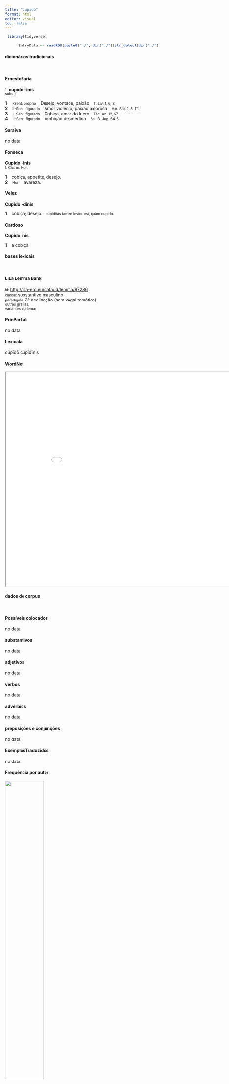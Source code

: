 ```yaml
---
title: "cupido"
format: html
editor: visual
toc: false
---
```



```r
 library(tidyverse) 

      EntryData <- readRDS(paste0("./", dir("./")[str_detect(dir("./"), "_xx99-117-112-105-100-111xx_.rds")]))

```


#### dicionários tradicionais

&emsp;




::: panel-tabset

#### ErnestoFaria

<small>1.</small> <b>cupīdō</b> <b>-ìnis</b> <br> <small>subs. f.</small> <br> <small></small>   <p> <b>1</b> &ensp; <small>I-Sent. próprio</small> &ensp; Desejo, vontade, paixão &ensp; <small>T. Lív. 1, 6, 3.</small> <br> <b>2</b> &ensp; <small>II-Sent. figurado</small> &ensp; Amor violento, paixão amorosa &ensp; <small>Hor. Sát. 1, 5, 111.</small> <br> <b>3</b> &ensp; <small>II-Sent. figurado</small> &ensp; Cobiça, amor do lucro &ensp; <small>Tác. An. 12, 57.</small> <br> <b>4</b> &ensp; <small>II-Sent. figurado</small> &ensp; Ambição desmedida &ensp; <small>Sal. B. Jug. 64, 5.</small> </p>




#### Saraiva

no data




#### Fonseca

<b>Cupido</b> -<b>inis</b> <br> <small>f. Cic. m. Hor.</small>   <p> <b>1</b> &ensp; cobiça, appetite, desejo. <br> <b>2</b> &ensp; <small>Hor.</small> &ensp; avareza. </p>




#### Velez

<b>Cupido</b> -<b>dinis</b>   <p> <b>1</b> &ensp; cobiça; desejo &ensp; <small>cupiditas tamen levior est, quàm cupido.</small> </p>




#### Cardoso

<b>Cupido</b> <b>inis</b>   <p> <b>1</b> &ensp; a cobiça </p>


:::



#### bases lexicais

&emsp;






::: panel-tabset

#### LiLa Lemma Bank

<small> id: </small> <a href=' http://lila-erc.eu/data/id/lemma/97286 ' target="_blank"> http://lila-erc.eu/data/id/lemma/97286 </a> <br>
<small> classe: </small> substantivo masculino   <br>
<small> paradigma: </small> 3ª declinação (sem vogal temática) <br>
<small> outras grafias: </small>  <br>
<small> variantes do lema: </small>  <br>





#### PrinParLat

no data




#### Lexicala

cŭpīdō 
 cŭpīdĭnis




#### WordNet

<iframe width='900' height='700' src='Media/Tree__xx99-117-112-105-100-111xx__sem_type_lexemes_pt.html'>

</iframe>


:::



#### dados de corpus

&emsp;




::: panel-tabset

#### Possíveis colocados

no data




#### substantivos

no data




#### adjetivos

no data




#### verbos

no data




#### advérbios

no data




#### preposições e conjunções

no data


:::



::: panel-tabset

#### ExemplosTraduzidos

no data




#### Frequência por autor

![](./Media/barchart__xx99-117-112-105-100-111xx__lemma_BY_author_Frequencies.webp){width=50% fig-alt='This charts plots the frequency of lemma by author_Frequencies. The Sallustius subcorpus registers the highest normalized frequency, with the value of 3.71 and an absolute frequency of 4. The Ovidius subcorpus follows, with a normalized frequency of 3.43 and an absolute frequency of 2. the subcorpus with the least normalized frequency is Caesar with the normalized value of 0 and an absolute freqeuncy of 0. here are all the values: subcorpus: Caesar ; normalized frequency: 0 ; absolute frequency: 0. subcorpus: Cicero ; normalized frequency: 0 ; absolute frequency: 0. subcorpus: Horatius ; normalized frequency: 2 ; absolute frequency: 1.77604120415594. subcorpus: Ovidius ; normalized frequency: 2 ; absolute frequency: 3.43170899107756. subcorpus: Phaedrus ; normalized frequency: 0 ; absolute frequency: 0. subcorpus: Sallustius ; normalized frequency: 4 ; absolute frequency: 3.71023096187738. subcorpus: Seneca ; normalized frequency: 3 ; absolute frequency: 0.559899964539669. subcorpus: Suetonius ; normalized frequency: 0 ; absolute frequency: 0. subcorpus: Tacitus ; normalized frequency: 0 ; absolute frequency: 0. subcorpus: Vergilius ; normalized frequency: 0 ; absolute frequency: 0. subcorpus: Hieronymus ; normalized frequency: 0 ; absolute frequency: 0'}




#### Frequência por gênero

![](./Media/barchart__xx99-117-112-105-100-111xx__lemma_BY_genre_Frequencies.webp){width=50% fig-alt='This charts plots the frequency of lemma by genre_Frequencies. The Poesia.didática subcorpus registers the highest normalized frequency, with the value of 1.7 and an absolute frequency of 2. The Poesia.lírica subcorpus follows, with a normalized frequency of 1.68 and an absolute frequency of 2. the subcorpus with the least normalized frequency is Prosa.oratória with the normalized value of 0 and an absolute freqeuncy of 0. here are all the values: subcorpus: Prosa.histórica ; normalized frequency: 4 ; absolute frequency: 0.973733537817376. subcorpus: Prosa.filosófica ; normalized frequency: 2 ; absolute frequency: 0.329483863527784. subcorpus: Prosa.oratória ; normalized frequency: 0 ; absolute frequency: 0. subcorpus: Prosa.epistolográfica ; normalized frequency: 0 ; absolute frequency: 0. subcorpus: Poesia.lírica ; normalized frequency: 2 ; absolute frequency: 1.68251030537562. subcorpus: Poesia.didática ; normalized frequency: 2 ; absolute frequency: 1.69649673424379. subcorpus: Poesia.trágica ; normalized frequency: 1 ; absolute frequency: 0.868658790826963. subcorpus: Poesia.épica ; normalized frequency: 0 ; absolute frequency: 0. subcorpus: Prosa.ficcional ; normalized frequency: 0 ; absolute frequency: 0'}




#### Frequência por século

![](./Media/barchart__xx99-117-112-105-100-111xx__lemma_BY_period_Frequencies.webp){width=50% fig-alt='This charts plots the frequency of lemma by period_Frequencies. The I.d.C. subcorpus registers the highest normalized frequency, with the value of 0.76 and an absolute frequency of 5. The I.a.C. subcorpus follows, with a normalized frequency of 0.28 and an absolute frequency of 6. the subcorpus with the least normalized frequency is II.d.C. with the normalized value of 0 and an absolute freqeuncy of 0. here are all the values: subcorpus: I.a.C. ; normalized frequency: 6 ; absolute frequency: 0.279264603211543. subcorpus: I.d.C. ; normalized frequency: 5 ; absolute frequency: 0.764876854826373. subcorpus: II.d.C. ; normalized frequency: 0 ; absolute frequency: 0. subcorpus: IV.d.C. ; normalized frequency: 0 ; absolute frequency: 0'}


:::

